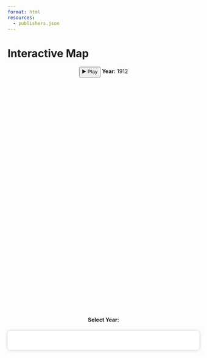 ```yaml
--- 
format: html
resources: 
  - publishers.json
---
```



<h1 class="page-top">Interactive Map</h1>

<!--this tells quarto to render as a html page and to use publishers.json as a resource
## Publishers by Year (1912–1922)

<!-- Play/Pause and Year Indicator -->
<div style="margin-bottom: 1em; text-align: center;">
  <button id="playPause">▶️ Play</button>
  <span id="yearValue"><strong>Year:</strong> 1912</span>
</div>

<!-- Map container --> 
<div id="map" style="height: 600px;"></div>

<!-- Year buttons -->
<div style="margin-top: 1em; text-align: center;">
  <strong>Select Year:</strong><br>
  <span id="yearButtons"></span>
</div>

<!-- Legend below map -->
<div id="legend" style="
  margin-top: 1.5em;
  background: white;
  padding: 18px;
  border-radius: 8px;
  box-shadow: 0 0 8px rgba(0,0,0,0.2);
  font-size: 14px;
  max-width: 600px;
  margin-left: auto;
  margin-right: auto;
">
  <!-- Legend content will be added dynamically -->
</div>

<!-- Leaflet scripts -->
<script src="https://unpkg.com/leaflet@1.9.4/dist/leaflet.js"></script>
<link rel="stylesheet" href="https://unpkg.com/leaflet@1.9.4/dist/leaflet.css" />

<!-- JavaScript Logic -->
<script>
// Color palette & state 
const colorPalette = [
  "#1f77b4", "#ff7f0e", "#2ca02c", "#d62728",
  "#9467bd", "#8c564b", "#e377c2", "#7f7f7f",
  "#bcbd22", "#17becf", "#a05d56"
];

let publisherColors = {};
let markers = [];
let currentYear = 1912;
let interval = null;
const minYear = 1912;
const maxYear = 1922;

// Initialize Map 
let map = L.map('map').setView([51.509865, -0.118092], 12);
L.tileLayer('https://{s}.tile.openstreetmap.org/{z}/{x}/{y}.png', {
  attribution: '&copy; OpenStreetMap contributors'
}).addTo(map);

// Assign consistent color to each publisher 
function getPublisherColor(publisher) {
  if (!(publisher in publisherColors)) {
    let idx = Object.keys(publisherColors).length % colorPalette.length;
    publisherColors[publisher] = colorPalette[idx];
  }
  return publisherColors[publisher];
}

//Update the map for a given year 
function updateMap(year) {
  currentYear = year;
  document.getElementById("yearValue").innerHTML = `<strong>Year:</strong> ${year}`;

  // Remove existing markers
  markers.forEach(m => map.removeLayer(m));
  markers = [];

  fetch("publishers.json")
    .then(response => response.json())
    .then(data => {
      
      let filtered = data.filter(d => d.year == year);
      let seenPublishers = new Set();

      filtered.forEach(d => {
        const pubColor = getPublisherColor(d.publisher);
        seenPublishers.add(d.publisher);

        let circle = L.circleMarker([d.latitude, d.longitude], {
          radius: Math.sqrt(d.books_published) * 2 + 3,
          color: pubColor,
          fillColor: pubColor,
          fillOpacity: 0.4,
          weight: 1
        }).bindPopup(
          `<div style='font-size: 16px'>
            <strong>${d.publisher}</strong><br>
            Year: ${d.year}<br>
            Books Published: ${d.books_published}<br>
            ${d.ecb_address || ""}
          </div>`
        ).addTo(map);

        markers.push(circle);
      });

      updateLegend(seenPublishers);
    });
}

// Update the publisher color legend 
function updateLegend(publishersSet) {
  const legend = document.getElementById("legend");
  legend.innerHTML = "<strong>Publisher Color Key</strong><br>";
  Array.from(publishersSet).forEach(pub => {
    const color = getPublisherColor(pub);
    const item = `<div style="margin: 4px 0;">
      <span style="display:inline-block;width:12px;height:12px;background:${color};margin-right:8px;border-radius:50%;"></span>
      ${pub}
    </div>`;
    legend.innerHTML += item;
  });
}

// Play animation
function playAnimation() {
  interval = setInterval(() => {
    if (currentYear < maxYear) {
      updateMap(currentYear + 1);
    } else {
      clearInterval(interval);
      document.getElementById("playPause").innerText = "▶️ Play";
    }
  }, 1000);
}

// Play/Pause button event 
document.getElementById("playPause").addEventListener("click", () => {
  if (interval) {
    clearInterval(interval);
    interval = null;
    document.getElementById("playPause").innerText = "▶️ Play";
  } else {
    document.getElementById("playPause").innerText = "⏸ Pause";
    playAnimation();
  }
});

// Manual year buttons 
const buttonContainer = document.getElementById("yearButtons");
for (let y = minYear; y <= maxYear; y++) {
  let btn = document.createElement("button");
  btn.innerText = y;
  btn.style.margin = "0 4px";
  btn.onclick = () => {
    if (interval) {
      clearInterval(interval);
      interval = null;
      document.getElementById("playPause").innerText = "▶️ Play";
    }
    updateMap(y);
  };
  buttonContainer.appendChild(btn);
}

// --- Load initial map ---
updateMap(currentYear);
</script>
